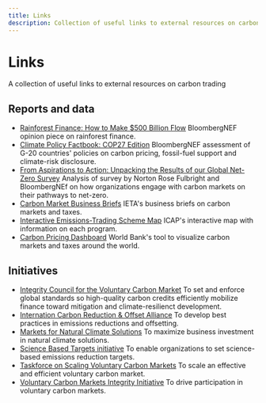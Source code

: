 ```yaml
---
title: Links
description: Collection of useful links to external resources on carbon trading, such as reports, data and initiatives.
---
```


# Links

A collection of useful links to external resources on carbon trading

## Reports and data

- [Rainforest Finance: How to Make $500 Billion Flow](https://about.bnef.com/blog/rainforest-finance-how-to-make-500-billion-flow/)
  BloombergNEF opinion piece on rainforest finance.
- [Climate Policy Factbook: COP27 Edition]([https://about.bnef.com/blog/bloombergnef-announces-its-first-net-zero-summit-in-bali-ahead-of-b20-and-g20-summits/](https://about.bnef.com/blog/2021-support-for-fossil-fuels-by-g-20-nations-reached-highest-level-since-2014/))
  BloombergNEF assessment of G-20 countries' policies on carbon pricing, fossil-fuel support and climate-risk disclosure.
- [From Aspirations to Action: Unpacking the Results of our Global Net-Zero Survey](https://www.nortonrosefulbright.com/en/knowledge/publications/0ab4e6c1/from-aspirations-to-action-unpacking-the-results-of-our-global-netzero-survey)
  Analysis of survey by Norton Rose Fulbright and BloombergNEf on how organizations engage with carbon markets on their pathways to net-zero.
- [Carbon Market Business Briefs](https://ieta.org/carbonmarketbusinessbriefs)
  IETA's business briefs on carbon markets and taxes.
- [Interactive Emissions-Trading Scheme Map](https://icapcarbonaction.com/en/ets)
  ICAP's interactive map with information on each program.
- [Carbon Pricing Dashboard](https://carbonpricingdashboard.worldbank.org/)
  World Bank's tool to visualize carbon markets and taxes around the world.

## Initiatives

- [Integrity Council for the Voluntary Carbon Market](https://icvcm.org/)
  To set and enforce global standards so high-quality carbon credits efficiently mobilize finance toward mitigation and climate-resilienct development.
- [Internation Carbon Reduction & Offset Alliance](https://www.icroa.org/)
  To develop best practices in emissions reductions and offsetting.
- [Markets for Natural Climate Solutions](https://ncs.ieta.org/)
  To maximize business investment in natural climate solutions.
- [Science Based Targets initiative](https://sciencebasedtargets.org/)
  To enable organizations to set science-based emissions reduction targets.
- [Taskforce on Scaling Voluntary Carbon Markets](https://www.iif.com/tsvcm)
  To scale an effective and efficient voluntary carbon market.
- [Voluntary Carbon Markets Integrity Initiative](https://vcmintegrity.org/about/)
  To drive participation in voluntary carbon markets.
